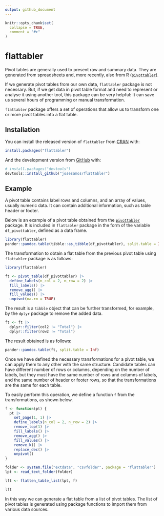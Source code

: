 ```yaml
---
output: github_document
---
```


<!-- README.md is generated from README.Rmd. Please edit that file -->

```r
knitr::opts_chunk$set(
  collapse = TRUE,
  comment = "#>"
)
```

# flattabler

<!-- badges: start -->
<!-- badges: end -->

Pivot tables are generally used to present raw and summary data. They are generated from spreadsheets and, more recently, also from R ([`pivottabler`](https://CRAN.R-project.org/package=pivottabler)).

If we generate pivot tables from our own data, `flattabler` package is not necessary. But, if we get data in pivot table format and need to represent or analyse it using another tool, this package can be very helpful: It can save us several hours of programming or manual transformation.

`flattabler` package offers a set of operations that allow us to transform one or more pivot tables into a flat table. 


## Installation

You can install the released version of `flattabler` from [CRAN](https://CRAN.R-project.org) with:

``` r
install.packages("flattabler")
```

And the development version from [GitHub](https://github.com/) with:

``` r
# install.packages("devtools")
devtools::install_github("josesamos/flattabler")
```

## Example

A pivot table contains label rows and columns, and an array of values, usually numeric data. It can contain additional information, such as table header or footer.

Below is an example of a pivot table obtained from the [`pivottabler`](https://CRAN.R-project.org/package=pivottabler) package. It is included in `flattabler` package in the form of the variable `df_pivottabler`, defined as a data frame.

```r
library(flattabler)
pander::pandoc.table(tibble::as_tibble(df_pivottabler), split.table = Inf)
```

The transformation to obtain a flat table from the previous pivot table using `flattabler` package is as follows:

```r
library(flattabler)

ft <- pivot_table(df_pivottabler) |>
  define_labels(n_col = 2, n_row = 2) |>
  fill_labels() |>
  remove_agg() |>
  fill_values() |>
  unpivot(na.rm = TRUE)
```

The result is a `tibble` object that can be further transformed, for example, by the `dplyr` package to remove the added data.

```r
ft <- ft |>
  dplyr::filter(col2 != "Total") |>
  dplyr::filter(row2 != "Total")
```

The result obtained is as follows:

```r
pander::pandoc.table(ft, split.table = Inf)
```

Once we have defined the necessary transformations for a pivot table, we can apply them to any other with the same structure. Candidate tables can have different number of rows or columns, depending on the number of labels, but they must have the same number of rows and columns of labels, and the same number of header or footer rows, so that the transformations are the same for each table.

To easily perform this operation, we define a function `f` from the transformations, as shown below.

```r
f <- function(pt) {
  pt |>
    set_page(1, 1) |>
    define_labels(n_col = 2, n_row = 2) |>
    remove_top(1) |>
    fill_labels() |>
    remove_agg() |>
    fill_values() |>
    remove_k() |>
    replace_dec() |>
    unpivot()
}

folder <- system.file("extdata", "csvfolder", package = "flattabler")
lpt <- read_text_folder(folder)

lft <- flatten_table_list(lpt, f)

lft
```

In this way we can generate a flat table from a list of pivot tables. The list of pivot tables is generated using package functions to import them from various data sources.

